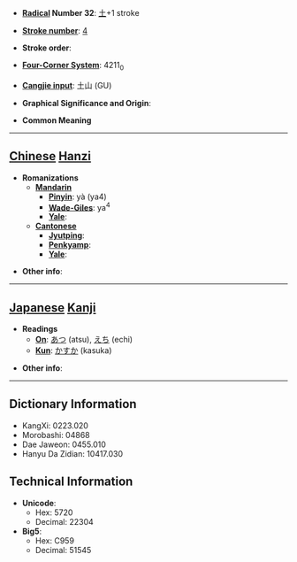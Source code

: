 * '''[[Wiktionary:Chinese radical index| Radical]] Number 32''': [[Wiktionary:Chinese radical index 土|土]]+1 stroke

* '''[[Wiktionary:Chinese total strokes index|Stroke number]]''': [[Wiktionary:Chinese total strokes index 4|4]]

* '''Stroke order''': 

* '''[[Wiktionary:Chinese four corner index|Four-Corner System]]''': 4211<sub>0</sub>

* '''[[Wiktionary:Chinese Cangjie index|Cangjie input]]''': 土山 (GU)

* '''Graphical Significance and Origin''': 

* '''Common Meaning'''

----

== [[Chinese]] [[Hanzi]] ==

* '''Romanizations'''
** '''[[Mandarin]]'''
*** '''[[Pinyin]]''': yà (ya4)
*** '''[[Wade-Giles]]''': ya<sup>4</sup>
*** '''[[Yale]]''': 
** '''[[Cantonese]]'''
*** '''[[Jyutping]]''':
*** '''[[Penkyamp]]''': 
*** '''[[Yale]]''': 

* '''Other info''': 

----

== [[Japanese]] [[Kanji]] ==

* '''Readings'''
** '''[[On]]''': [[あつ]] (atsu), [[えち]] (echi)
** '''[[Kun]]''': [[かすか]] (kasuka)

* '''Other info''':  

----

== Dictionary Information ==

* KangXi: 0223.020
* Morobashi: 04868
* Dae Jaweon: 0455.010
* Hanyu Da Zidian: 10417.030

== Technical Information ==

* '''Unicode''':
** Hex: 5720
** Decimal: 22304
* '''Big5''':
** Hex: C959
** Decimal: 51545